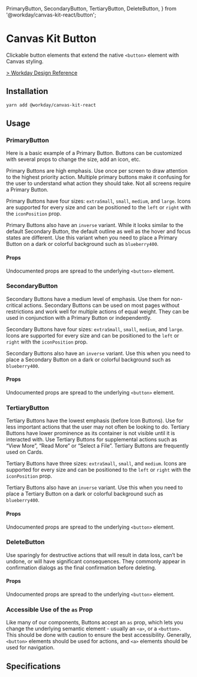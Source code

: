 
  PrimaryButton,
  SecondaryButton,
  TertiaryButton,
  DeleteButton,
} from '@workday/canvas-kit-react/button';


<Meta title="Components/Buttons/Button/React" />

# Canvas Kit Button

Clickable button elements that extend the native `<button>` element with Canvas styling.

[> Workday Design Reference](https://design.workday.com/components/buttons/buttons)

## Installation

```sh
yarn add @workday/canvas-kit-react
```

## Usage

### PrimaryButton

Here is a basic example of a Primary Button. Buttons can be customized with several props to change
the size, add an icon, etc.

Primary Buttons are high emphasis. Use once per screen to draw attention to the highest priority
action. Multiple primary buttons make it confusing for the user to understand what action they
should take. Not all screens require a Primary Button.

Primary Buttons have four sizes: `extraSmall`, `small`, `medium`, and `large`. Icons are supported
for every size and can be positioned to the `left` or `right` with the `iconPosition` prop.

<ExampleCodeBlock code={Primary} />

Primary Buttons also have an `inverse` variant. While it looks similar to the default Secondary
Button, the default outline as well as the hover and focus states are different. Use this variant
when you need to place a Primary Button on a dark or colorful background such as `blueberry400`.

<ExampleCodeBlock code={PrimaryInverse} />

#### Props

Undocumented props are spread to the underlying `<button>` element.

<ArgsTable of={PrimaryButton} />

### SecondaryButton

Secondary Buttons have a medium level of emphasis. Use them for non-critical actions. Secondary
Buttons can be used on most pages without restrictions and work well for multiple actions of equal
weight. They can be used in conjunction with a Primary Button or independently.

Secondary Buttons have four sizes: `extraSmall`, `small`, `medium`, and `large`. Icons are supported
for every size and can be positioned to the `left` or `right` with the `iconPosition` prop.

<ExampleCodeBlock code={Secondary} />

Secondary Buttons also have an `inverse` variant. Use this when you need to place a Secondary Button on
a dark or colorful background such as `blueberry400`.

<ExampleCodeBlock code={SecondaryInverse} />

#### Props

Undocumented props are spread to the underlying `<button>` element.

<ArgsTable of={SecondaryButton} />

### TertiaryButton

Tertiary Buttons have the lowest emphasis (before Icon Buttons). Use for less important actions that
the user may not often be looking to do. Tertiary Buttons have lower prominence as its container is
not visible until it is interacted with. Use Tertiary Buttons for supplemental actions such as “View
More”, “Read More” or “Select a File”. Tertiary Buttons are frequently used on Cards.

Tertiary Buttons have three sizes: `extraSmall`, `small`, and `medium`. Icons are supported
for every size and can be positioned to the `left` or `right` with the `iconPosition` prop.

<ExampleCodeBlock code={Tertiary} />

Tertiary Buttons also have an `inverse` variant. Use this when you need to place a Tertiary Button on
a dark or colorful background such as `blueberry400`.

<ExampleCodeBlock code={TertiaryInverse} />


#### Props

Undocumented props are spread to the underlying `<button>` element.

<ArgsTable of={TertiaryButton} />

### DeleteButton

Use sparingly for destructive actions that will result in data loss, can’t be undone, or will have
significant consequences. They commonly appear in confirmation dialogs as the final confirmation
before deleting.

<ExampleCodeBlock code={Delete} />

#### Props

Undocumented props are spread to the underlying `<button>` element.

<ArgsTable of={DeleteButton} />

### Accessible Use of the `as` Prop

Like many of our components, Buttons accept an `as` prop, which lets you change the underlying
semantic element - usually an `<a>`, or a `<button>`. This should be done with caution to ensure the
best accessibility. Generally, `<button>` elements should be used for actions, and `<a>` elements
should be used for navigation.

## Specifications

<Specifications file="Button.spec.ts" name="Button" />
